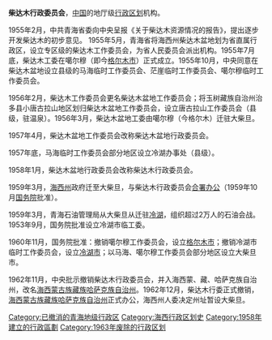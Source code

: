 '''柴达木行政委员会'''，[[中华人民共和国|中国]]的地厅级[[行政区划|行政区划]]机构。

1955年2月，中共青海省委向中央呈报《关于柴达木资源情况的报告》，提出逐步开发柴达木的初步意见。
1955年5月，青海省将海西州柴达木盆地划为省直属行政区，设立专区级的柴达木工作委员会，为省人民委员会派出机构。1955年7月底，柴达木工委在噶尔穆（即今[[格尔木市|格尔木市]]）正式成立。1955年10月，中央同意在柴达木盆地设立县级的马海临时工作委员会、茫崖临时工作委员会、噶尔穆临时工作委员会。

1956年2月，柴达木工作委员会更名柴达木盆地工作委员会；将玉树藏族自治州治多县小唐古拉山地区划归柴达木盆地工作委员会，设立唐古拉山工作委员会（县级，驻温泉）。1956年3月，柴达木盆地工委由噶尔穆（今格尔木）迁驻大柴旦。

1957年4月，柴达木盆地工作委员会改称柴达木盆地行政委员会。

1957年底，马海临时工作委员会部分地区设立冷湖办事处（县级）。

1958年1月，柴达木盆地行政委员会改称柴达木行政委员会。

1959年3月，[[海西州|海西州]]政府迁至大柴旦，与柴达木行政委员会[[合署办公|合署办公]]（1959年10月[[中华人民共和国国务院|国务院]]批准）。

1959年3月，青海石油管理局从大柴旦从迁驻[[冷湖|冷湖]]，组织超过2万人的石油会战。1953年9月，国务院批准设立冷湖市临工委。

1960年11月，国务院批准：撤销噶尔穆工作委员会，设立[[格尔木市|格尔木市]]；撤销冷湖市临时工作委员会，设立[[冷湖市|冷湖市]]；以马海、噶尔穆工作委员会部分地区设立大柴旦市。

1962年11月，中央批示撤销柴达木行政委员会，并入海西蒙、藏、哈萨克族自治州，改名[[海西蒙古族藏族哈萨克族自治州|海西蒙古族藏族哈萨克族自治州]]。1962年12月，柴达木行委正式撤销，[[海西蒙古族藏族哈萨克族自治州|海西蒙古族藏族哈萨克族自治州]]正式办公，海西州人委决定州址暂设大柴旦。


{{中华人民共和国行政区划小作品}}
[[Category:已撤消的青海地级行政区|Category:已撤消的青海地级行政区]]
[[Category:海西行政区划史|Category:海西行政区划史]]
[[Category:1958年建立的行政區劃|Category:1958年建立的行政區劃]]
[[Category:1963年废除的行政区划|Category:1963年废除的行政区划]]